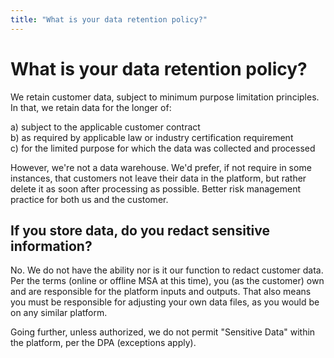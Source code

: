 ```yaml
---
title: "What is your data retention policy?"
---
```


# What is your data retention policy?

We retain customer data, subject to minimum purpose limitation principles. In that, we retain data for the longer of:

a) subject to the applicable customer contract  
b) as required by applicable law or industry certification requirement  
c) for the limited purpose for which the data was collected and processed

However, we're not a data warehouse. We'd prefer, if not require in some instances, that customers not leave their data in the platform, but rather delete it as soon after processing as possible. Better risk management practice for both us and the customer.

## If you store data, do you redact sensitive information?

No. We do not have the ability nor is it our function to redact customer data. Per the terms (online or offline MSA at this time), you (as the customer) own and are responsible for the platform inputs and outputs. That also means you must be responsible for adjusting your own data files, as you would be on any similar platform.

Going further, unless authorized, we do not permit "Sensitive Data" within the platform, per the DPA (exceptions apply).